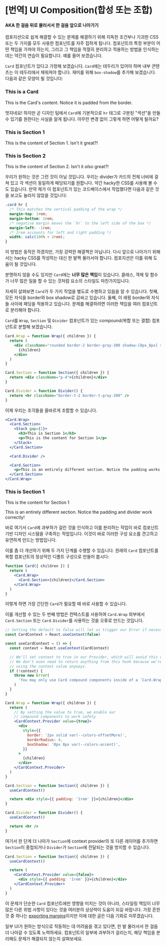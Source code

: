
# [번역] UI Composition(합성 또는 조합)
#### AKA 한 걸음 뒤로 물러서서 한 걸음 앞으로 나아가기

컴포지션으로 쉽게 해결할 수 있는 문제를 해결하기 위해 지독한 조건부나 기괴한 CSS 또는 두 가지를 모두 사용한 컴포넌트를 자주 접하게 됩니다. 
컴포넌트의 특정 부분이 어떤 책임을 가져야 하는지, 그리고 그 책임을 적절히 분리하고 적용하는 방법을 인식하는 데는 약간의 연습이 필요합니다. 예를 들어 보겠습니다.

`Card` 컴포넌트가 있다고 가정해 보겠습니다. `Card`에는 테두리가 있어야 하며 내부 콘텐츠는 이 테두리에서 채워져야 합니다. 재미를 위해 `box-shadow`를 추가해 보겠습니다. 다음과 같은 모양이 될 것입니다:

<div className="not-markdown">
  <Flex justify={'center'} mt={'xl'} mb={'xl'}>
    <Card>
      <Stack gap={'md'}>
        <h3>This is a Card</h3>
        <p>This is the Card's content. Notice it is padded from the border.</p>
      </Stack>
    </Card>
  </Flex>
</div>


멋지네요! 하지만 곧 디자인 팀에서 `Card`에 기본적으로 `hr` 태그로 구분된 "섹션"을 만들 수 있기를 원한다는 사실을 알게 됩니다. 아무런 변경 없이 그렇게 하면 어떻게 될까요?


<div className="not-markdown">
  <Flex justify={'center'} mt={'xl'} mb={'xl'}>
    <Card>
      <Stack gap={'md'}>
        <h3>This is Section 1</h3>
        <p>This is the content of Section 1. Isn't it great?!</p>
      </Stack>
      <Divider />
      <Stack gap={'md'}>
        <h3>This is Section 2</h3>
        <p>This is the content of Section 2. Isn't it <em>also</em> great?!</p>
      </Stack>
    </Card>
  </Flex>
</div>


우리가 원하는 것은 그런 것이 아닐 것입니다. 우리는 divider가 카드의 전체 너비에 걸쳐 있고 각 섹션이 동일하게 패딩되기를 원합니다. 약간 hacky한 CSS를 사용해 볼 수도 있습니다. 만약 제가 이 컴포넌트가 있는 코드베이스에서 작업했다면 다음과 같은 것을 보고도 놀라지 않았을 것입니다:




```css
.card hr {
  /* This matches the vertical padding of the wrap */
  margin-top: 1rem;
  margin-bottom: 1rem;
  /* negative margin moves the `hr` to the left side of the box */
  margin-left: -1rem;
  /* 2rem accounts for left and right padding */
  width: calc(100% + 2rem);
}
```

이 방법은 동작은 하겠지만, 가장 강력한 해결책은 아닙니다. 다시 앞으로 나아가기 위해서는 hacky CSS를 작성하는 대신 한 발짝 물러서야 합니다. 컴포지션은 이를 위해 도움이 될 것입니다.

분명하지 않을 수도 있지만 `Card`에는 **너무 많은 책임**이 있습니다. 클래스, 객체 및 함수가 너무 많은 일을 할 수 있는 것처럼 요소의 스타일도 마찬가지입니다.

자세히 살펴보면 `Card`가 두 가지 작업을 별도로 수행하고 있음을 알 수 있습니다. 첫째, 모든 자식을 border와 box shadow로 감싸고 있습니다. 
둘째, 이 래핑 border와 자식들 사이에 패딩을 적용하고 있습니다. 문제를 해결하려면 이러한 책임을 여러 컴포넌트로 분리해야 합니다.

`Card`를 `Wrap`, `Section` 및 `Divider` 컴포넌트가 있는 compound(복합 또는 결합) 컴포넌트로 분할해 보겠습니다.

```jsx
Card.Wrap = function Wrap({ children }) {
  return (
    <div className="rounded border-2 border-gray-300 shadow-[8px_8px] shadow-accent">
      {children}
    </div>
  )
}

Card.Section = function Section({ children }) {
  return <div className="p-4">{children}</div>
}

Card.Divider = function Divider() {
  return <hr className="border-t-2 border-t-gray-300" />
}
```

이제 우리는 조각들을 올바르게 조합할 수 있습니다.

```jsx
<Card.Wrap>
  <Card.Section>
    <Stack gap={1}>
      <h3>This is Section 1</h3>
      <p>This is the content for Section 1</p>
    </Stack>
  </Card.Section>

  <Card.Divider />

  <Card.Section>
    <p>This is an entirely different section. Notice the padding works correctly!</p>
  </Card.Section>
</Card.Wrap>
```

<div className="not-markdown">
  <Flex justify={'center'} mt={'xl'} mb={'xl'}>
    <Card.Wrap>
      <Card.Section>
        <Stack gap={'md'}>
          <h3 className="font-sans text-xl">This is Section 1</h3>
          <p>This is the content for Section 1</p>
        </Stack>
      </Card.Section>
      <Card.Divider />
      <Card.Section>
        <p>This is an entirely different section. Notice the padding and divider work correctly!</p>
      </Card.Section>
    </Card.Wrap>
  </Flex>
</div>

바로 여기서 `Card`에 과부하가 걸린 것을 인식하고 이를 분리하는 작업이 바로 컴포넌트 기반 디자인 시스템을 구축하는 작업입니다. 이것이 바로 이러한 구성 요소를 견고하고 유연하게 만드는 방법입니다.

이를 좀 더 개선하기 위해 두 가지 단계를 수행할 수 있습니다. 원래의 `Card` 컴포넌트를 복합 컴포넌트의 정상적인 디폴트 구성으로 만들어 봅시다:

```jsx
function Card({ children }) {
  return (
    <Card.Wrap>
      <Card.Section>{children}</Card.Section>
    </Card.Wrap>
  )
}
```

이렇게 하면 가장 간단한 `Card`가 필요할 때 바로 사용할 수 있습니다.

이를 개선할 수 있는 두 번째 방법은 컨텍스트를 사용하여 `Card.Wrap` 외부에서 `Card.Section` 또는 `Card.Divider`를 사용하는 것을 오류로 만드는 것입니다.

```jsx
// Setting the default to false will let us trigger our Error if necessary
const CardContext = React.useContext(false)

const useCardContext = () => {
  const context = React.useContext(CardContext)

  // We'll set context to true in our Provider, which will avoid this condition
  // We don't even need to return anything from this hook because we're not
  // using the context value anyways.
  if (!context) {
    throw new Error(
      'You may only use Card compound components inside of a `Card.Wrap` component',
    )
  }
}

Card.Wrap = function Wrap({ children }) {
  return (
    // By setting the value to true, we enable our
    // compound components to work safely
    <CardContext.Provider value={true}>
      <div
        style={{
          border: '2px solid var(--colors-offsetMore)',
          borderRadius: 4,
          boxShadow: '8px 8px var(--colors-accent)',
        }}
      >
        {children}
      </div>
    </CardContext.Provider>
  )
}

Card.Section = function Section({ children }) {
  useCardContext()

  return <div style={{ padding: '1rem' }}>{children}</div>
}

Card.Divider = function Divider() {
  useCardContext()

  return <hr />
}
```

여기서 한 단계 더 나아가 `Section`에 context provider의 또 다른 레이어를 추가하면 `Section`이 중첩되거나 `Divider`가 `Section`에 전달되는 것을 방지할 수 있습니다.

```jsx
Card.Section = function Section({ children }) {
  useCardContext()

  return (
    <CardContext.Provider value={false}>
      <div style={{ padding: '1rem' }}>{children}</div>
    </CardContext.Provider>
  )
}
```

이 문제가 단순한 `Card` 컴포넌트에만 영향을 미치는 것이 아니라, 스타일링 책임이 너무 많은 다른 위법 사항이 있다는 것을 여러분의 상상력이 도움이 되길 바랍니다. 가장 흔한 것 중 하나는 [exporting margins](https://mxstbr.com/thoughts/margin/)이지만 이에 대한 글은 다음 기회로 미루겠습니다.

일부 UI가 원하는 방식으로 작동하는 데 어려움을 겪고 있다면, 한 발 물러서서 한 걸음 더 나아갈 수 있도록 노력하세요. 컴포넌트의 일부에 과부하가 걸리는지, 해당 책임을 분리해도 문제가 해결되지 않는지 살펴보세요.
